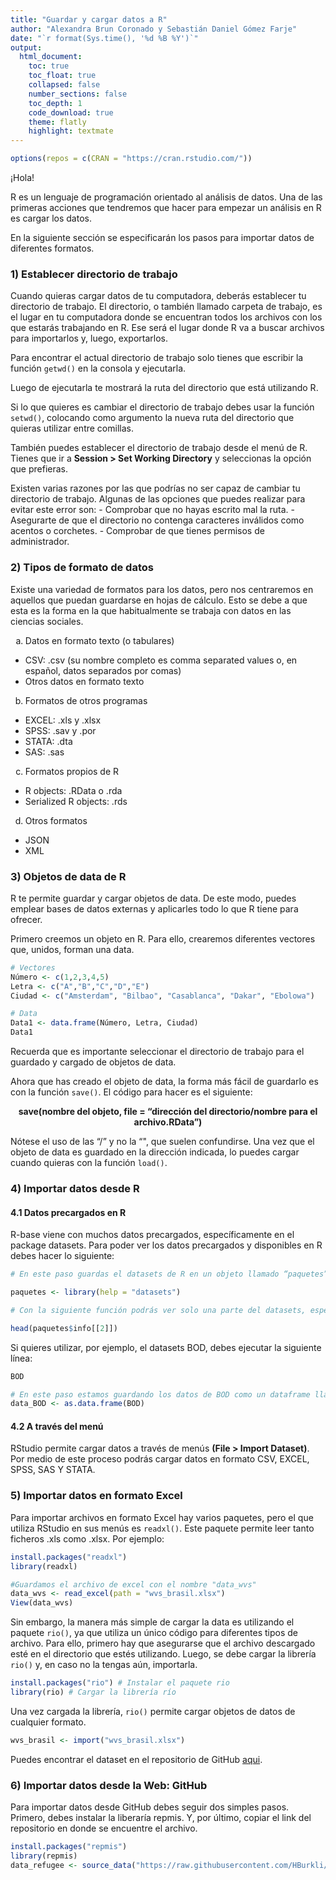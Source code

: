 ---
title: "Guardar y cargar datos a R"
author: "Alexandra Brun Coronado y Sebastián Daniel Gómez Farje"
date: "`r format(Sys.time(), '%d %B %Y')`"
output: 
  html_document:
    toc: true
    toc_float: true
    collapsed: false
    number_sections: false
    toc_depth: 1
    code_download: true
    theme: flatly
    highlight: textmate
---

```{r echo=FALSE}
options(repos = c(CRAN = "https://cran.rstudio.com/"))
```

¡Hola!

R es un lenguaje de programación orientado al análisis de datos. Una de las primeras acciones que tendremos que hacer para empezar un análisis en R es cargar los datos. 

En la siguiente sección se especificarán los pasos para importar datos de diferentes formatos. 

### 1) Establecer directorio de trabajo 

Cuando quieras cargar datos de tu computadora, deberás establecer tu directorio de trabajo. El directorio, o también llamado carpeta de trabajo, es el lugar en tu computadora donde se encuentran todos los archivos con los que estarás trabajando en R. Ese será el lugar donde R va a buscar archivos para importarlos y, luego, exportarlos. 

Para encontrar el actual directorio de trabajo solo tienes que escribir la función `getwd()` en la consola y ejecutarla.

Luego de ejecutarla te mostrará la ruta del directorio que está utilizando R.

Si lo que quieres es cambiar el directorio de trabajo debes usar la función `setwd()`, colocando como argumento la nueva ruta del directorio que quieras utilizar entre comillas. 

También puedes establecer el directorio de trabajo desde el menú de R. Tienes que ir a **Session > Set Working Directory** y seleccionas la opción que prefieras.  

Existen varias razones por las que podrías no ser capaz de cambiar tu directorio de trabajo. Algunas de las opciones que puedes realizar para evitar este error son: 
- Comprobar que no hayas escrito mal la ruta. 
- Asegurarte de que el directorio no contenga caracteres inválidos como acentos o corchetes. 
- Comprobar de que tienes permisos de administrador. 

### 2) Tipos de formato de datos

Existe una variedad de formatos para los datos, pero nos centraremos en aquellos que puedan guardarse en hojas de cálculo. Esto se debe a que esta es la forma en la que habitualmente se trabaja con datos en las ciencias sociales.

a. Datos en formato texto (o tabulares) 
- CSV: .csv (su nombre completo es comma separated values o, en español, datos separados por comas) 
- Otros datos en formato texto 

b. Formatos de otros programas 
- EXCEL: .xls y .xlsx 
- SPSS: .sav y .por 
- STATA: .dta 
- SAS: .sas 

c. Formatos propios de R 
- R objects: .RData o .rda 
- Serialized R objects: .rds 

d. Otros formatos 
- JSON 
- XML 

### 3) Objetos de data de R

R te permite guardar y cargar objetos de data. De este modo, puedes emplear bases de datos externas y aplicarles todo lo que R tiene para ofrecer.

Primero creemos un objeto en R. Para ello, crearemos diferentes vectores que, unidos, forman una data.

```{r}
# Vectores
Número <- c(1,2,3,4,5) 
Letra <- c("A","B","C","D","E")
Ciudad <- c("Amsterdam", "Bilbao", "Casablanca", "Dakar", "Ebolowa")

# Data
Data1 <- data.frame(Número, Letra, Ciudad)
Data1

```

Recuerda que es importante seleccionar el directorio de trabajo para el guardado y cargado de objetos de data.

Ahora que has creado el objeto de data, la forma más fácil de guardarlo es con la función `save()`. El código para hacer es el siguiente:

<center>
**save(nombre del objeto, file = "dirección del directorio/nombre para el archivo.RData")**
</center>

Nótese el uso de las "/" y no la "\", que suelen confundirse. Una vez que el objeto de data es guardado en la dirección indicada, lo puedes cargar cuando quieras con la función `load()`.

### 4) Importar datos desde R

#### 4.1 Datos precargados en R

R-base viene con muchos datos precargados, específicamente en el package datasets. Para poder ver los datos precargados y disponibles en R debes hacer lo siguiente:  

```{r message=FALSE, warning=FALSE}
# En este paso guardas el datasets de R en un objeto llamado “paquetes”. 

paquetes <- library(help = "datasets")  

# Con la siguiente función podrás ver solo una parte del datasets, específicamente las dos primeras columnas. 

head(paquetes$info[[2]]) 
```
Si quieres utilizar, por ejemplo, el datasets BOD, debes ejecutar la siguiente línea: 

```{r message=FALSE, warning=FALSE}
BOD

# En este paso estamos guardando los datos de BOD como un dataframe llamado "data_BOD".
data_BOD <- as.data.frame(BOD)
```

#### 4.2 A través del menú

RStudio permite cargar datos a través de menús **(File > Import Dataset)**. Por medio de este proceso podrás cargar datos en formato CSV, EXCEL, SPSS, SAS Y STATA.

### 5) Importar datos en formato Excel

Para importar archivos en formato Excel hay varios paquetes, pero el que utiliza RStudio en sus menús es `readxl()`. Este paquete permite leer tanto ficheros .xls como .xlsx. Por ejemplo: 

```{r message=FALSE, warning=FALSE}
install.packages("readxl") 
library(readxl)

#Guardamos el archivo de excel con el nombre "data_wvs" 
data_wvs <- read_excel(path = "wvs_brasil.xlsx")
View(data_wvs)
```

Sin embargo, la manera más simple de cargar la data es utilizando el paquete `rio()`, ya que utiliza un único código para diferentes tipos de archivo. Para ello, primero hay que asegurarse que el archivo descargado esté en el directorio que estés utilizando. Luego, se debe cargar la librería `rio()` y, en caso no la tengas aún, importarla.

```{r warning=FALSE}
install.packages("rio") # Instalar el paquete rio
library(rio) # Cargar la librería río
```

Una vez cargada la librería, `rio()` permite cargar objetos de datos de cualquier formato.

```{r}
wvs_brasil <- import("wvs_brasil.xlsx")
```

Puedes encontrar el dataset en el repositorio de GitHub [aqui](https://github.com/HBurkli/statistics-for-social-sciences.github.io/tree/main/Bases_de_datos).

### 6) Importar datos desde la Web: GitHub

Para importar datos desde GitHub debes seguir dos simples pasos. Primero, debes instalar la liberaría repmis. Y, por último, copiar el link del repositorio en donde se encuentre el archivo.

```{r message=FALSE, warning=FALSE}
install.packages("repmis")
library(repmis)
data_refugee <- source_data("https://raw.githubusercontent.com/HBurkli/statistics-for-social-sciences.github.io/main/Bases_de_datos/Measuring%20state%20repressive%20repertoires%20with%20events.csv")
```













